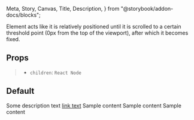   Meta,
  Story,
  Canvas,
  Title,
  Description,
} from "@storybook/addon-docs/blocks";

<Meta title="Components/StickyBar" component={StickyBar} />

<Title>Sticky Bar</Title>

<Description>
  Element acts like it is relatively positioned until it is scrolled to a
  certain threshold point (0px from the top of the viewport), after which it
  becomes fixed.
</Description>

## Props

> - `children`: `React Node`

## Default

<Canvas>
  <Story name="default">
    <div
      style={{
        maxHeight: "400px",
        overflowY: "scroll",
      }}
    >
      <StickyBar>
        Some description text
        <a href="#">link text</a>
      </StickyBar>
      <Spacer height="5rem" />
      <Box border="default">Sample content</Box>
      <Spacer height="5rem" />
      <Box border="disabled">Sample content</Box>
      <Spacer height="5rem" />
      <Box border="danger">Sample content</Box>
      <div
        style={{
          minHeight: "100vh",
        }}
      />
    </div>
  </Story>
</Canvas>
